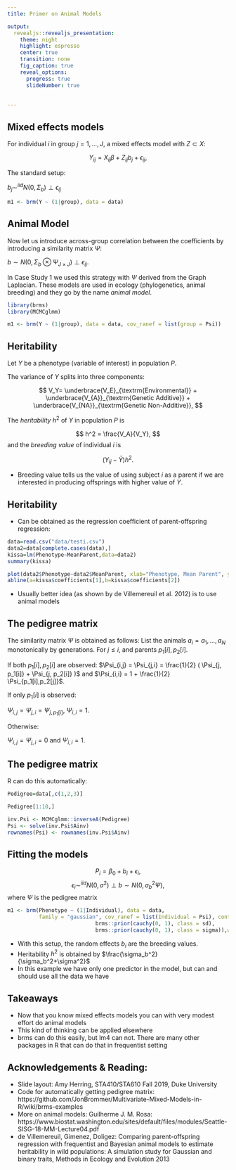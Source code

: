 ```yaml
---
title: Primer on Animal Models

output: 
  revealjs::revealjs_presentation:
    theme: night
    highlight: espresso
    center: true
    transition: none
    fig_caption: true
    reveal_options:
      progress: true
      slideNumber: true
      
  
---
```





## Mixed effects models

For individual $i$ in group $j=1,\ldots, J$, a mixed effects model with $Z \subset X$: 

$$
Y_{ij} = X_{ij} \beta + Z_{ij}b_j + \epsilon_{ij},
$$

The standard setup:

$b_j \sim^{iid} N(0, \Sigma_b) \perp \epsilon_{ij}$


```r
m1 <- brm(Y ~ (1|group), data = data)
```


## Animal Model


Now let us introduce across-group correlation between the coefficients by introducing a similarity matrix $\Psi$:

$b \sim N(0, \Sigma_b \otimes\Psi_{J \times J}) \perp \epsilon_{ij}.$

In Case Study 1 we used this strategy with $\Psi$ derived from the Graph Laplacian. These models are used in ecology (phylogenetics, animal breeding) and they go by the name *animal model*.

```r
library(brms)
library(MCMCglmm)
```

```r
m1 <- brm(Y ~ (1|group), data = data, cov_ranef = list(group = Psi))
```

## Heritability

Let $Y$ be a phenotype (variable of interest) in population $P$.

The variance of $Y$ splits into three components:

$$
V_Y= \underbrace{V_E}_{\textrm{Environmental}} + \underbrace{V_{A}}_{\textrm{Genetic Additive}} + \underbrace{V_{NA}}_{\textrm{Genetic Non-Additive}},
$$

The *heritability* $h^2$ of $Y$ in population $P$ is

$$
h^2 = \frac{V_A}{V_Y},
$$
and the *breeding value* of individual $i$ is

$$
(Y_{ij}- \bar{Y})h^2.
$$

- Breeding value tells us the value of using subject $i$ as a parent if we are interested in producing offsprings with higher value of $Y$.

## Heritability

- Can be obtained as the regression coefficient of parent-offspring regression:
```r
data=read.csv("data/testi.csv")
data2=data[complete.cases(data),]
kissa=lm(Phenotype~MeanParent,data=data2)
summary(kissa)
```

```r
plot(data2$Phenotype~data2$MeanParent, xlab="Phenotype, Mean Parent", ylab="Phenotype, Offspring")
abline(a=kissa$coefficients[1],b=kissa$coefficients[2])
```

- Usually better idea (as shown by de Villemereuil et al. 2012) is to use animal models

## The pedigree matrix

The similarity matrix $\Psi$ is obtained as follows:
List the animals $a_i= a_1,\ldots, a_N$ monotonically by generations. For $j \le i$, and parents $p_1[i],p_2[i]$.

If both $p_1[i], p_2[i]$ are observed:
$\Psi_{i,j} = \Psi_{j,i} = \frac{1}{2} ( \Psi_{j, p_1[i]} + \Psi_{j, p_2[i]} )$ and $\Psi_{i,i} = 1 + \frac{1}{2} \Psi_{p_1[i],p_2[j]}$.


If only $p_1[i]$ is observed:

$\Psi_{i,j} = \Psi_{j,i} = \Psi_{j, p_1[i]}$, $\Psi_{i,i}=1$.

Otherwise:

$\Psi_{i,j}=\Psi_{j,i}=0$ and $\Psi_{i,i}=1$.


## The pedigree matrix

R can do this automatically:
```r
Pedigree=data[,c(1,2,3)]
```

```r
Pedigree[1:10,]
```

```r
inv.Psi <- MCMCglmm::inverseA(Pedigree)
Psi <- solve(inv.Psi$Ainv)
rownames(Psi) <- rownames(inv.Psi$Ainv)
```


## Fitting the models

$$
P_{i} = \beta_0 + b_i + \epsilon_i,
$$
$$
\epsilon_i \sim^{iid} N(0, \sigma^2) \perp b \sim N(0, \sigma_b^2\Psi),
$$
where $\Psi$ is the pedigree matrix



```r
m1 <- brm(Phenotype ~ (1|Individual), data = data, 
          family = "gaussian", cov_ranef = list(Individual = Psi), control = list(adapt_delta = 0.99), prior = c(brms::prior(normal(0, 1), class = Intercept),
                            brms::prior(cauchy(0, 1), class = sd),
                            brms::prior(cauchy(0, 1), class = sigma)),warmup = 6000, iter = 26000)
```

- With this setup, the random effects $b_i$ are the breeding values.
- Heritability $h^2$ is obtained by $\frac{\sigma_b^2}{\sigma_b^2+\sigma^2}$
- In this example we have only one predictor in the model, but can and should use all the data we have

## Takeaways

- Now that you know mixed effects models you can with very modest effort do animal models
- This kind of thinking can be applied elsewhere
- brms can do this easily, but lm4 can not. There are many other packages in R that can do that in frequentist setting

## Acknowledgements & Reading:

- Slide layout: Amy Herring, STA410/STA610 Fall 2019, Duke University
- Code for automatically getting pedigree matrix: https://github.com/JonBrommer/Multivariate-Mixed-Models-in-R/wiki/brms-examples
- More on animal models: Guilherme J. M. Rosa: https://www.biostat.washington.edu/sites/default/files/modules/Seattle-SISG-18-MM-Lecture04.pdf
- de Villemereuil, Gimenez, Doligez: Comparing parent-offspring regression with frequentist and Bayesian animal models to estimate heritability in wild populations: A simulation study for Gaussian and binary traits, Methods in Ecology and Evolution 2013
